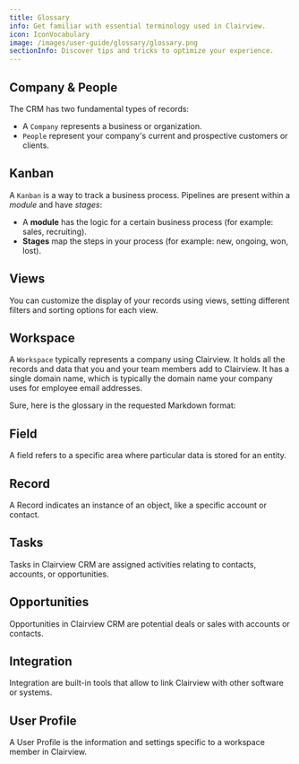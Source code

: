 ```yaml
---
title: Glossary
info: Get familiar with essential terminology used in Clairview.
icon: IconVocabulary
image: /images/user-guide/glossary/glossary.png
sectionInfo: Discover tips and tricks to optimize your experience.
---
```


## Company & People
The CRM has two fundamental types of records:
- A `Company` represents a business or organization.
- `People` represent your company's current and prospective customers or clients.

## Kanban
A `Kanban` is a way to track a business process. Pipelines are present within a *module* and have *stages*:
- A **module** has the logic for a certain business process (for example: sales, recruiting).
- **Stages** map the steps in your process (for example: new, ongoing, won, lost).

## Views 
You can customize the display of your records using views, setting different filters and sorting options for each view.

## Workspace
A `Workspace` typically represents a company using Clairview. It holds all the records and data that you and your team members add to Clairview.
It has a single domain name, which is typically the domain name your company uses for employee email addresses.

Sure, here is the glossary in the requested Markdown format:

## Field 
A field refers to a specific area where particular data is stored for an entity.

## Record 
A Record indicates an instance of an object, like a specific account or contact.

## Tasks 
Tasks in Clairview CRM are assigned activities relating to contacts, accounts, or opportunities.

## Opportunities 
Opportunities in Clairview CRM are potential deals or sales with accounts or contacts.

## Integration 
Integration are built-in tools that allow to link Clairview with other software or systems.

## User Profile
A User Profile is the information and settings specific to a workspace member in Clairview.

<ArticleEditContent></ArticleEditContent>